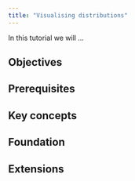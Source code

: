 ```yaml
---
title: "Visualising distributions"
---
```


In this tutorial we will ...

## Objectives

## Prerequisites

## Key concepts

## Foundation

## Extensions
